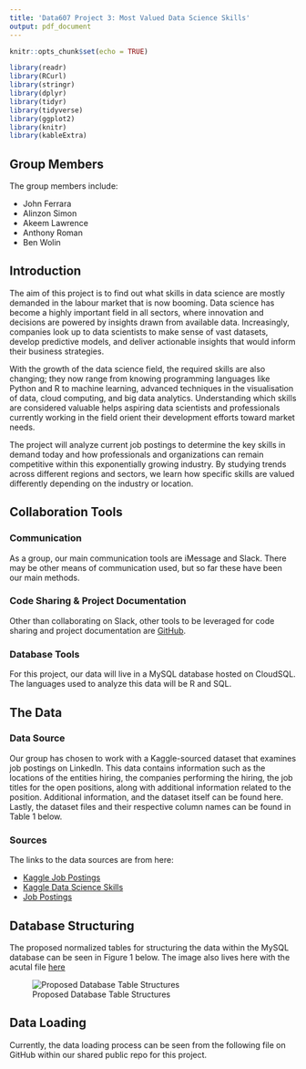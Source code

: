 ```yaml
---
title: 'Data607 Project 3: Most Valued Data Science Skills'
output: pdf_document
---
```


```r
knitr::opts_chunk$set(echo = TRUE)
```


```r
library(readr)
library(RCurl)
library(stringr)
library(dplyr)
library(tidyr)
library(tidyverse)
library(ggplot2)
library(knitr)
library(kableExtra)
```

## Group Members

The group members include:

- John Ferrara
- Alinzon Simon
- Akeem Lawrence
- Anthony Roman
- Ben Wolin

## Introduction

The aim of this project is to find out what skills in data science are mostly demanded in the labour market that is now booming. Data science has become a highly important field in all sectors, where innovation and decisions are powered by insights drawn from available data. Increasingly, companies look up to data scientists to make sense of vast datasets, develop predictive models, and deliver actionable insights that would inform their business strategies.

With the growth of the data science field, the required skills are also changing; they now range from knowing programming languages like Python and R to machine learning, advanced techniques in the visualisation of data, cloud computing, and big data analytics. Understanding which skills are considered valuable helps aspiring data scientists and professionals currently working in the field orient their development efforts toward market needs.

The project will analyze current job postings to determine the key skills in demand today and how professionals and organizations can remain competitive within this exponentially growing industry. By studying trends across different regions and sectors, we learn how specific skills are valued differently depending on the industry or location.

## Collaboration Tools

### Communication

As a group, our main communication tools are iMessage and Slack. There may be other means of communication used, but so far these have been our main methods.

### Code Sharing & Project Documentation

Other than collaborating on Slack, other tools to be leveraged for code sharing and project documentation are [GitHub](https://github.com/jhnboyy/DATA607_Project3_FALL2024).

### Database Tools

For this project, our data will live in a MySQL database hosted on CloudSQL. The languages used to analyze this data will be R and SQL.

## The Data

### Data Source

Our group has chosen to work with a Kaggle-sourced dataset that examines job postings on LinkedIn. This data contains information such as the locations of the entities hiring, the companies performing the hiring, the job titles for the open positions, along with additional information related to the position. Additional information, and the dataset itself can be found here. Lastly, the dataset files and their respective column names can be found in Table 1 below.

\begin{table}[ht]
\centering
\begin{tabular}{|l|p{12cm}|}
\hline
\textbf{File Name} & \textbf{Columns} \\ \hline
job\_postings & job\_link, last\_processed\_time, last\_status, got\_summary, got\_ner, is\_being\_worked, job\_title, company, job\_location, first\_seen, search\_city, search\_country, search\_position, job\_level, job\_type \\ \hline
job\_skills & job\_link, job\_skills \\ \hline
job\_summary & job\_link, job\_summary \\ \hline
\end{tabular}
\caption{Dataset Files and Columns}
\end{table}


### Sources

The links to the data sources are from here:

- [Kaggle Job Postings](https://www.kaggle.com/datasets/asaniczka/data-science-job-postings-and-skills)
- [Kaggle Data Science Skills](https://www.kaggle.com/datasets/aravindanr22052001/skillscsv)
- [Job Postings](https://github.com/Minh-Nguyen-0401/Glassdoor-Data-Preprocessing-And-EDA-Project)

## Database Structuring

The proposed normalized tables for structuring the data within the MySQL database can be seen in Figure
1 below. The image also lives here with the acutal file [here](https://github.com/jhnboyy/DATA607_Project3_FALL2024/blob/main/additional_materials/EER.mwb)

![Proposed Database Table Structures]("\DATA607_Project3_FALL2024\additional_materials\project3 initial submission rmd\ERDiagram.png")

## Data Loading

Currently, the data loading process can be seen from the following file on GitHub within our shared public repo for this project.

